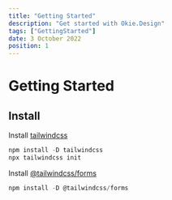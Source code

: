 ```yaml
---
title: "Getting Started"
description: "Get started with Okie.Design"
tags: ["GettingStarted"]
date: 3 October 2022
position: 1
---
```


# Getting Started

## Install

Install [tailwindcss](https://tailwindcss.com/docs/installation)

```js
npm install -D tailwindcss
npx tailwindcss init
```

Install [@tailwindcss/forms](https://github.com/tailwindlabs/tailwindcss-forms)

```js
npm install -D @tailwindcss/forms
```
